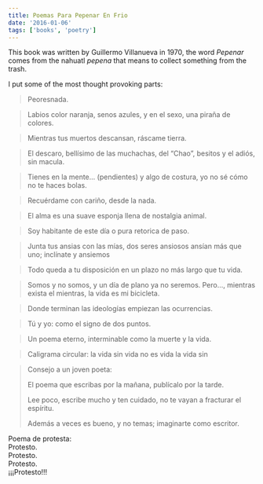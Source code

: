 ```yaml
---
title: Poemas Para Pepenar En Frio
date: '2016-01-06'
tags: ['books', 'poetry']
---
```


This book was written by Guillermo Villanueva in 1970, the word *Pepenar* comes from the nahuatl *pepena* that means to collect something from the trash.

I put some of the most thought provoking parts:

> Peoresnada.

> Labios color naranja, senos azules, y en el sexo, una piraña de colores.

> Mientras tus muertos descansan, ráscame tierra.

> El descaro, bellísimo de las muchachas, del “Chao”, besitos y el adiós, sin macula.

> Tienes en la mente... (pendientes) y algo de costura, yo no sé cómo no te haces bolas.

> Recuérdame con cariño, desde la nada.

> El alma es una suave esponja llena de nostalgia animal.

> Soy habitante de este día o pura retorica de paso.

> Junta tus ansias con las mías, dos seres ansiosos ansían más que uno; inclínate y ansiemos

> Todo queda a tu disposición en un plazo no más largo que tu vida.

> Somos y no somos, y un día de plano ya no seremos. Pero..., mientras exista el mientras, la vida es mi bicicleta.

> Donde terminan las ideologías empiezan las ocurrencias.

> Tú y yo: como el signo de dos puntos.

> Un poema eterno, interminable como la muerte y la vida.

> Caligrama circular: la vida sin vida no es vida la vida sin

> Consejo a un joven poeta: 
>
> El poema que escribas por la mañana, publícalo por la tarde. 
> 
> Lee poco, escribe mucho y ten cuidado, no te vayan a fracturar el espíritu. 
> 
> Además a veces es bueno, y no temas; imaginarte como escritor.

<div className="italic">
Poema de protesta:<br/>
Protesto.<br/>
Protesto.<br/>
Protesto.<br/>
¡¡¡Protesto!!!<br/>
</div>

